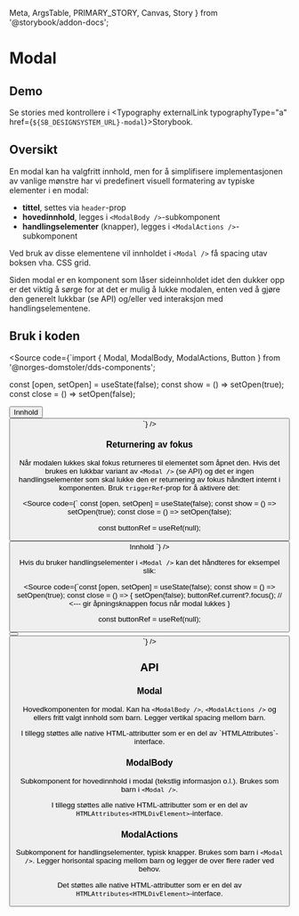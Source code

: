   Meta,
  ArgsTable,
  PRIMARY_STORY,
  Canvas,
  Story
} from '@storybook/addon-docs';

<Meta title="Design system/Modal/API" component={Modal} />

# Modal

<ComponentLinkRow
  docsHref="https://design.domstol.no/987b33f71/p/257775-modal/b/8773a7"
  figmaHref="https://www.figma.com/file/ewqSDmkgqDQ5PyOsRp4V5b/?node-id=3767%3A95031"
  githubHref="https://github.com/domstolene/designsystem/tree/master/components/src/components/Modal"
/>

## Demo

<Canvas>
  <Story id="design-system-modal--default" />
</Canvas>

Se stories med kontrollere i <Typography externalLink typographyType="a" href={`${SB_DESIGNSYSTEM_URL}-modal`}>Storybook</Typography>.

## Oversikt

En modal kan ha valgfritt innhold, men for å simplifisere implementasjonen av vanlige mønstre har vi predefinert visuell formatering av typiske elementer i en modal:

- **tittel**, settes via `header`-prop
- **hovedinnhold**, legges i `<ModalBody />`-subkomponent
- **handlingselementer** (knapper), legges i `<ModalActions />`-subkomponent

Ved bruk av disse elementene vil innholdet i `<Modal />` få spacing utav boksen vha. CSS grid.

Siden modal er en komponent som låser sideinnholdet idet den dukker opp er det viktig å sørge for at det er mulig å lukke modalen, enten ved å gjøre den generelt lukkbar (se API) og/eller ved interaksjon med handlingselementene.

## Bruk i koden

<Source code={`import { Modal, ModalBody, ModalActions, Button } from '@norges-domstoler/dds-components';

const [open, setOpen] = useState(false);
const show = () => setOpen(true);
const close = () => setOpen(false);

<Button label="Åpne" onClick={show} />

<Modal header="Tittel" isOpen={open} onClose={close}>
  <ModalBody>Innhold</ModalBody>
  <ModalActions>
    <Button label="OK" onClick={close} />
  </ModalActions>
</Modal>
`} />

### Returnering av fokus

Når modalen lukkes skal fokus returneres til elementet som åpnet den. Hvis det brukes en lukkbar variant av `<Modal />` (se API) og det er ingen handlingselementer som skal lukke den er returnering av fokus håndtert internt i komponenten. Bruk `triggerRef`-prop for å aktivere det:

<Source code={`
const [open, setOpen] = useState(false);
const show = () => setOpen(true);
const close = () => setOpen(false);

const buttonRef = useRef(null);

<Button label="Åpne" ref={buttonRef} onClick={show} />

<Modal isOpen={open} onClose={close} triggerRef={buttonRef}>
  <ModalBody>Innhold</ModalBody>
</Modal>
`} />

Hvis du bruker handlingselementer i `<Modal />` kan det håndteres for eksempel slik:

<Source code={`const [open, setOpen] = useState(false);
const show = () => setOpen(true);
const close = () => {
  setOpen(false);
  buttonRef.current?.focus(); // <--- gir åpningsknappen focus når modal lukkes
}

const buttonRef = useRef(null);

<Button label="Åpne" ref={buttonRef} onClick={show} />

<Modal isOpen={open}>
  <Button label="OK" onClick={close} />
</Modal>
`} />

## API

### Modal

Hovedkomponenten for modal. Kan ha `<ModalBody />`, `<ModalActions />` og ellers fritt valgt innhold som barn. Legger vertikal spacing mellom barn.

<ArgsTable story={PRIMARY_STORY} />
I tillegg støttes alle native HTML-attributter som er en del av `HTMLAttributes<HTMLDivElement>`-interface.

### ModalBody

Subkomponent for hovedinnhold i modal (tekstlig informasjon o.l.). Brukes som barn i `<Modal />`.

<ArgsTable of={ModalBody} />

I tillegg støttes alle native HTML-attributter som er en del av `HTMLAttributes<HTMLDivElement>`-interface.

### ModalActions

Subkomponent for handlingselementer, typisk knapper. Brukes som barn i `<Modal />`. Legger horisontal spacing mellom barn og legger de over flere rader ved behov.

Det støttes alle native HTML-attributter som er en del av `HTMLAttributes<HTMLDivElement>`-interface.
